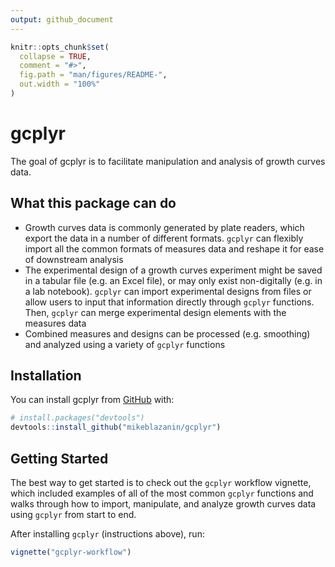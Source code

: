 ```yaml
---
output: github_document
---
```


<!-- README.md is generated from README.Rmd. Please edit that file -->

<!--
You'll still need to render `README.Rmd` regularly, to keep `README.md` up-to-date. `devtools::build_readme()` is handy for this. You could also use GitHub Actions to re-render `README.Rmd` every time you push. An example workflow can be found here: <https://github.com/r-lib/actions/tree/v1/examples>.

You can also embed plots in R chunks. In that case, don't forget to commit and push the resulting figure files, so they display on GitHub and CRAN.
-->

```r
knitr::opts_chunk$set(
  collapse = TRUE,
  comment = "#>",
  fig.path = "man/figures/README-",
  out.width = "100%"
)
```

# gcplyr

<!-- badges: start -->
<!-- badges: end -->

The goal of gcplyr is to facilitate manipulation and analysis of growth curves data.

## What this package can do

* Growth curves data is commonly generated by plate readers, which export the data in a number of different formats. `gcplyr` can flexibly import all the common formats of measures data and reshape it for ease of downstream analysis
* The experimental design of a growth curves experiment might be saved in a tabular file (e.g. an Excel file), or may only exist non-digitally (e.g. in a lab notebook). `gcplyr` can import experimental designs from files or allow users to input that information directly through `gcplyr` functions. Then, `gcplyr` can merge experimental design elements with the measures data
* Combined measures and designs can be processed (e.g. smoothing) and analyzed using a variety of `gcplyr` functions

## Installation

You can install gcplyr from [GitHub](https://github.com/) with:

``` r
# install.packages("devtools")
devtools::install_github("mikeblazanin/gcplyr")
```

## Getting Started

The best way to get started is to check out the `gcplyr` workflow vignette, which included examples of all of the most common `gcplyr` functions and walks through how to import, manipulate, and analyze growth curves data using `gcplyr` from start to end.

After installing `gcplyr` (instructions above), run:

``` r
vignette("gcplyr-workflow")
```
